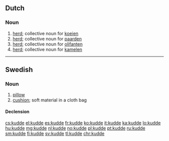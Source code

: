 ==Dutch==

===Noun===
{{nl-noun|f|kuddes|pl2=kudden|kuddetje}}

# [[herd]]; collective noun for [[koe]]ien
# [[herd]]; collective noun for [[paard]]en
# [[herd]]; collective noun for [[olifant]]en
# [[herd]]; collective noun for [[kameel|kamelen]]

----

==Swedish==

===Noun===
{{sv-noun|c}}

# [[pillow]]
# [[cushion]]; soft material in a cloth bag

====Declension====
{{sv-noun-reg-ar|2=kudd}}

[[cs:kudde]]
[[el:kudde]]
[[es:kudde]]
[[fr:kudde]]
[[ko:kudde]]
[[it:kudde]]
[[ka:kudde]]
[[lo:kudde]]
[[hu:kudde]]
[[mg:kudde]]
[[nl:kudde]]
[[no:kudde]]
[[pl:kudde]]
[[pt:kudde]]
[[ru:kudde]]
[[sm:kudde]]
[[fi:kudde]]
[[sv:kudde]]
[[tl:kudde]]
[[chr:kudde]]